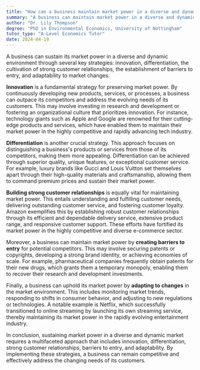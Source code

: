 ```yaml
---
title: "How can a business maintain market power in a diverse and dynamic market?"
summary: "A business can maintain market power in a diverse and dynamic market through innovation, differentiation, and building strong customer relationships."
author: "Dr. Lily Thompson"
degree: "PhD in Environmental Economics, University of Nottingham"
tutor_type: "A-Level Economics Tutor"
date: 2024-04-19
---
```


A business can sustain its market power in a diverse and dynamic environment through several key strategies: innovation, differentiation, the cultivation of strong customer relationships, the establishment of barriers to entry, and adaptability to market changes.

**Innovation** is a fundamental strategy for preserving market power. By continuously developing new products, services, or processes, a business can outpace its competitors and address the evolving needs of its customers. This may involve investing in research and development or fostering an organizational culture that prioritizes innovation. For instance, technology giants such as Apple and Google are renowned for their cutting-edge products and services, which have enabled them to maintain their market power in the highly competitive and rapidly advancing tech industry.

**Differentiation** is another crucial strategy. This approach focuses on distinguishing a business's products or services from those of its competitors, making them more appealing. Differentiation can be achieved through superior quality, unique features, or exceptional customer service. For example, luxury brands like Gucci and Louis Vuitton set themselves apart through their high-quality materials and craftsmanship, allowing them to command premium prices and sustain their market power.

**Building strong customer relationships** is equally vital for maintaining market power. This entails understanding and fulfilling customer needs, delivering outstanding customer service, and fostering customer loyalty. Amazon exemplifies this by establishing robust customer relationships through its efficient and dependable delivery service, extensive product range, and responsive customer support. These efforts have fortified its market power in the highly competitive and diverse e-commerce sector.

Moreover, a business can maintain market power by **creating barriers to entry** for potential competitors. This may involve securing patents or copyrights, developing a strong brand identity, or achieving economies of scale. For example, pharmaceutical companies frequently obtain patents for their new drugs, which grants them a temporary monopoly, enabling them to recover their research and development investments.

Finally, a business can uphold its market power by **adapting to changes** in the market environment. This includes monitoring market trends, responding to shifts in consumer behavior, and adjusting to new regulations or technologies. A notable example is Netflix, which successfully transitioned to online streaming by launching its own streaming service, thereby maintaining its market power in the rapidly evolving entertainment industry.

In conclusion, sustaining market power in a diverse and dynamic market requires a multifaceted approach that includes innovation, differentiation, strong customer relationships, barriers to entry, and adaptability. By implementing these strategies, a business can remain competitive and effectively address the changing needs of its customers.
    